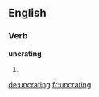 ==English==

===Verb===
'''uncrating'''

# {{present participle of|uncrate}}

[[de:uncrating]]
[[fr:uncrating]]